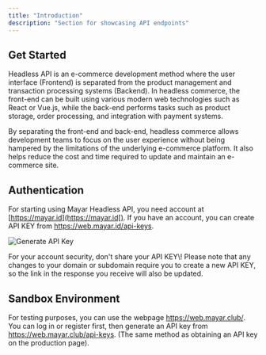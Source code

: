 ```yaml
---
title: "Introduction"
description: "Section for showcasing API endpoints"
---
```


## Get Started

Headless API is an e-commerce development method where the user interface (Frontend) is separated from the product management and transaction processing systems (Backend). In headless commerce, the front-end can be built using various modern web technologies such as React or Vue.js, while the back-end performs tasks such as product storage, order processing, and integration with payment systems.

By separating the front-end and back-end, headless commerce allows development teams to focus on the user experience without being hampered by the limitations of the underlying e-commerce platform. It also helps reduce the cost and time required to update and maintain an e-commerce site.

## Authentication

For starting using Mayar Headless API, you need account at [https://mayar.id](https://mayar.id[). If you have an account, you can create API KEY from https://web.mayar.id/api-keys.

![Generate API Key](/images/apikeys.png)

<Warning>
  For your account security, don't share your API KEY\!
</Warning>

<Note>
  Please note that any changes to your domain or subdomain require you to create a new API KEY, so the link in the response you receive will also be updated.
</Note>

## Sandbox Environment

For testing purposes, you can use the webpage https://web.mayar.club/. You can log in or register first, then generate an API key from https://web.mayar.club/api-keys. (The same method as obtaining an API key on the production page).